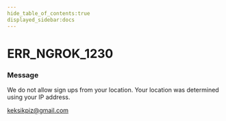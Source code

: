 ```yaml
---
hide_table_of_contents:true
displayed_sidebar:docs
---
```



# ERR_NGROK_1230

### Message

We do not allow sign ups from your location. Your location was determined using your IP address.

<ErrorDetails error="err_ngrok_1230" />keksikpiz@gmail.com
